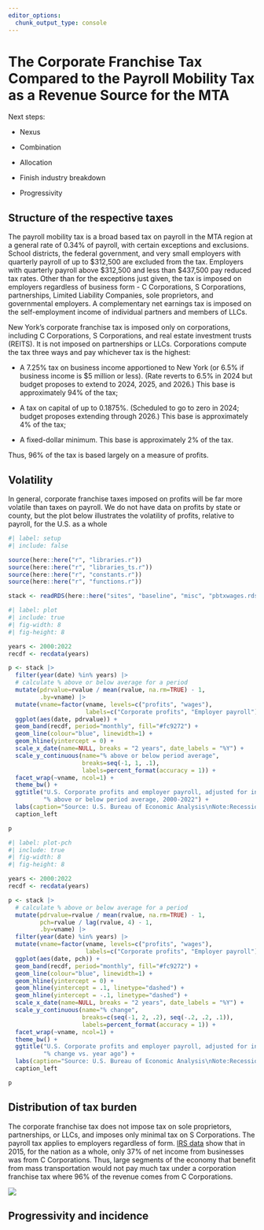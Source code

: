 ```yaml
---
editor_options: 
  chunk_output_type: console
---
```


# The Corporate Franchise Tax Compared to the Payroll Mobility Tax as a Revenue Source for the MTA

Next steps:

-   Nexus

-   Combination

-   Allocation

-   Finish industry breakdown

-   Progressivity


## Structure of the respective taxes

The payroll mobility tax is a broad based tax on payroll in the MTA region at a general rate of 0.34% of payroll, with certain exceptions and exclusions. School districts, the federal government, and very small employers with quarterly payroll of up to \$312,500 are excluded from the tax. Employers with quarterly payroll above \$312,500 and less than \$437,500 pay reduced tax rates. Other than for the exceptions just given, the tax is imposed on employers regardless of business form - C Corporations, S Corporations, partnerships, Limited Liability Companies, sole proprietors, and governmental employers. A complementary net earnings tax is imposed on the self-employment income of individual partners and members of LLCs.

New York's corporate franchise tax is imposed only on corporations, including C Corporations, S Corporations, and real estate investment trusts (REITS). It is not imposed on partnerships or LLCs. Corporations compute the tax three ways and pay whichever tax is the highest:

-   A 7.25% tax on business income apportioned to New York (or 6.5% if business income is \$5 million or less). (Rate reverts to 6.5% in 2024 but budget proposes to extend to 2024, 2025, and 2026.) This base is approximately 94% of the tax;

-   A tax on capital of up to 0.1875%. (Scheduled to go to zero in 2024; budget proposes extending through 2026.) This base is approximately 4% of the tax;

-   A fixed-dollar minimum. This base is approximately 2% of the tax.

Thus, 96% of the tax is based largely on a measure of profits.

## Volatility

In general, corporate franchise taxes imposed on profits will be far more volatile than taxes on payroll. We do not have data on profits by state or county, but the plot below illustrates the volatility of profits, relative to payroll, for the U.S. as a whole

```r
#| label: setup
#| include: false

source(here::here("r", "libraries.r"))
source(here::here("r", "libraries_ts.r"))
source(here::here("r", "constants.r"))
source(here::here("r", "functions.r"))

stack <- readRDS(here::here("sites", "baseline", "misc", "pbtxwages.rds"))

```

```r
#| label: plot
#| include: true
#| fig-width: 8
#| fig-height: 8

years <- 2000:2022
recdf <- recdata(years)

p <- stack |> 
  filter(year(date) %in% years) |> 
  # calculate % above or below average for a period
  mutate(pdrvalue=rvalue / mean(rvalue, na.rm=TRUE) - 1,
         .by=vname) |> 
  mutate(vname=factor(vname, levels=c("profits", "wages"),
                      labels=c("Corporate profits", "Employer payroll"))) |> 
  ggplot(aes(date, pdrvalue)) +
  geom_band(recdf, period="monthly", fill="#fc9272") +
  geom_line(colour="blue", linewidth=1) +
  geom_hline(yintercept = 0) +
  scale_x_date(name=NULL, breaks = "2 years", date_labels = "%Y") +
  scale_y_continuous(name="% above or below period average",
                     breaks=seq(-1, 1, .1),
                     labels=percent_format(accuracy = 1)) +
  facet_wrap(~vname, ncol=1) +
  theme_bw() +
  ggtitle("U.S. Corporate profits and employer payroll, adjusted for inflation",
          "% above or below period average, 2000-2022") +
  labs(caption="Source: U.S. Bureau of Economic Analysis\nNote:Recession periods are shaded") +
  caption_left

p

```

```r

#| label: plot-pch
#| include: true
#| fig-width: 8
#| fig-height: 8

years <- 2000:2022
recdf <- recdata(years)

p <- stack |> 
  # calculate % above or below average for a period
  mutate(pdrvalue=rvalue / mean(rvalue, na.rm=TRUE) - 1,
         pch=rvalue / lag(rvalue, 4) - 1,
         .by=vname) |> 
  filter(year(date) %in% years) |> 
  mutate(vname=factor(vname, levels=c("profits", "wages"),
                      labels=c("Corporate profits", "Employer payroll"))) |> 
  ggplot(aes(date, pch)) +
  geom_band(recdf, period="monthly", fill="#fc9272") +
  geom_line(colour="blue", linewidth=1) +
  geom_hline(yintercept = 0) +
  geom_hline(yintercept = .1, linetype="dashed") +
  geom_hline(yintercept = -.1, linetype="dashed") +
  scale_x_date(name=NULL, breaks = "2 years", date_labels = "%Y") +
  scale_y_continuous(name="% change",
                     breaks=c(seq(-1, 2, .2), seq(-.2, .2, .1)),
                     labels=percent_format(accuracy = 1)) +
  facet_wrap(~vname, ncol=1) +
  theme_bw() +
  ggtitle("U.S. Corporate profits and employer payroll, adjusted for inflation",
          "% change vs. year ago") +
  labs(caption="Source: U.S. Bureau of Economic Analysis\nNote:Recession periods are shaded") +
  caption_left

p

```

## Distribution of tax burden

The corporate franchise tax does not impose tax on sole proprietors, partnerships, or LLCs, and imposes only minimal tax on S Corporations. The payroll tax applies to employers regardless of form. [IRS data](https://www.irs.gov/pub/irs-soi/15ot3naics.xls) show that in 2015, for the nation as a whole, only 37% of net income from businesses was from C Corporations. Thus, large segments of the economy that benefit from mass transportation would not pay much tax under a corporation franchise tax where 96% of the revenue comes from C Corporations.

![](images/image-1479778226.png)

## Progressivity and incidence
